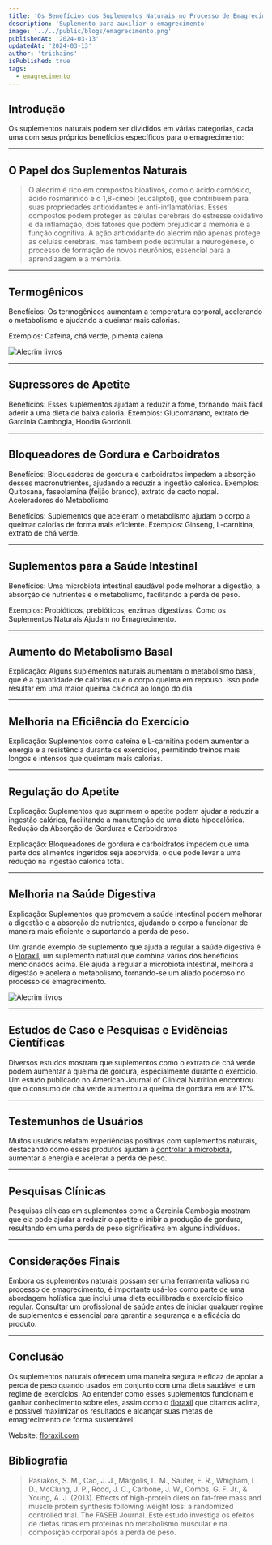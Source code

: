 ```yaml
---
title: 'Os Benefícios dos Suplementos Naturais no Processo de Emagrecimento'
description: 'Suplemento para auxiliar o emagrecimento'
image: '../../public/blogs/emagrecimento.png'
publishedAt: '2024-03-13'
updatedAt: '2024-03-13'
author: 'trichains'
isPublished: true
tags:
  - emagrecimento
---
```


## Introdução

Os suplementos naturais podem ser divididos em várias categorias, cada uma com seus próprios benefícios específicos para o emagrecimento:

---

## O Papel dos Suplementos Naturais

> O alecrim é rico em compostos bioativos, como o ácido carnósico, ácido rosmarínico e o 1,8-cineol (eucaliptol), que contribuem para suas propriedades antioxidantes e anti-inflamatórias. Esses compostos podem proteger as células cerebrais do estresse oxidativo e da inflamação, dois fatores que podem prejudicar a memória e a função cognitiva. A ação antioxidante do alecrim não apenas protege as células cerebrais, mas também pode estimular a neurogênese, o processo de formação de novos neurônios, essencial para a aprendizagem e a memória.

---

## Termogênicos

Benefícios: Os termogênicos aumentam a temperatura corporal, acelerando o metabolismo e ajudando a queimar mais calorias.

Exemplos: Cafeína, chá verde, pimenta caiena.


<div style={{ display: 'flex', justifyContent: 'center' }}>
  <Image
    src="/blog/blogs/emagrecimento2.png"
    width={400}
    height={404}
    alt="Alecrim livros"
  />
</div>

---

## Supressores de Apetite

Benefícios: Esses suplementos ajudam a reduzir a fome, tornando mais fácil aderir a uma dieta de baixa caloria.
Exemplos: Glucomanano, extrato de Garcinia Cambogia, Hoodia Gordonii.


---

## Bloqueadores de Gordura e Carboidratos

 Benefícios: Bloqueadores de gordura e carboidratos impedem a absorção desses macronutrientes, ajudando a reduzir a ingestão calórica.
Exemplos: Quitosana, faseolamina (feijão branco), extrato de cacto nopal.
Aceleradores do Metabolismo

Benefícios: Suplementos que aceleram o metabolismo ajudam o corpo a queimar calorias de forma mais eficiente.
Exemplos: Ginseng, L-carnitina, extrato de chá verde.

---

## Suplementos para a Saúde Intestinal

Benefícios: Uma microbiota intestinal saudável pode melhorar a digestão, a absorção de nutrientes e o metabolismo, facilitando a perda de peso.

Exemplos: Probióticos, prebióticos, enzimas digestivas.
Como os Suplementos Naturais Ajudam no Emagrecimento.

---

## Aumento do Metabolismo Basal

Explicação: Alguns suplementos naturais aumentam o metabolismo basal, que é a quantidade de calorias que o corpo queima em repouso. Isso pode resultar em uma maior queima calórica ao longo do dia.

---

## Melhoria na Eficiência do Exercício

Explicação: Suplementos como cafeína e L-carnitina podem aumentar a energia e a resistência durante os exercícios, permitindo treinos mais longos e intensos que queimam mais calorias.

---

## Regulação do Apetite

Explicação: Suplementos que suprimem o apetite podem ajudar a reduzir a ingestão calórica, facilitando a manutenção de uma dieta hipocalórica.
Redução da Absorção de Gorduras e Carboidratos

Explicação: Bloqueadores de gordura e carboidratos impedem que uma parte dos alimentos ingeridos seja absorvida, o que pode levar a uma redução na ingestão calórica total.

---

## Melhoria na Saúde Digestiva


Explicação: Suplementos que promovem a saúde intestinal podem melhorar a digestão e a absorção de nutrientes, ajudando o corpo a funcionar de maneira mais eficiente e suportando a perda de peso.


Um grande exemplo de suplemento que ajuda a regular a saúde digestiva é o [Floraxil](https://sevenpharma.com.br/produto/floraxil-5-frascos/), um suplemento natural que combina vários dos benefícios mencionados acima. Ele ajuda a regular a microbiota intestinal, melhora a digestão e acelera o metabolismo, tornando-se um aliado poderoso no processo de emagrecimento.


<div style={{ display: 'flex', justifyContent: 'center' }}>
  <Image
    src="/blog/blogs/emagrecimento3.png"
    width={400}
    height={404}
    alt="Alecrim livros"
  />
</div>

---

## Estudos de Caso e Pesquisas e Evidências Científicas

Diversos estudos mostram que suplementos como o extrato de chá verde podem aumentar a queima de gordura, especialmente durante o exercício. Um estudo publicado no American Journal of Clinical Nutrition encontrou que o consumo de chá verde aumentou a queima de gordura em até 17%.

---

## Testemunhos de Usuários

Muitos usuários relatam experiências positivas com suplementos naturais, destacando como esses produtos ajudam a [controlar a microbiota](https://pharmasix.com.br/blog/blogs/equilibrando-o-metabolismo), aumentar a energia e acelerar a perda de peso.

---

## Pesquisas Clínicas

Pesquisas clínicas em suplementos como a Garcinia Cambogia mostram que ela pode ajudar a reduzir o apetite e inibir a produção de gordura, resultando em uma perda de peso significativa em alguns indivíduos.

---

## Considerações Finais

Embora os suplementos naturais possam ser uma ferramenta valiosa no processo de emagrecimento, é importante usá-los como parte de uma abordagem holística que inclui uma dieta equilibrada e exercício físico regular. Consultar um profissional de saúde antes de iniciar qualquer regime de suplementos é essencial para garantir a segurança e a eficácia do produto.

---

## Conclusão

Os suplementos naturais oferecem uma maneira segura e eficaz de apoiar a perda de peso quando usados em conjunto com uma dieta saudável e um regime de exercícios. Ao entender como esses suplementos funcionam e ganhar conhecimento sobre eles, assim como o [floraxil](http://floraxil.com) que citamos acima, é possível maximizar os resultados e alcançar suas metas de emagrecimento de forma sustentável.


Website: [floraxil.com](http://floraxil.com)

## Bibliografia

> Pasiakos, S. M., Cao, J. J., Margolis, L. M., Sauter, E. R., Whigham, L. D., McClung, J. P., Rood, J. C., Carbone, J. W., Combs, G. F. Jr., & Young, A. J. (2013). Effects of high-protein diets on fat-free mass and muscle protein synthesis following weight loss: a randomized controlled trial. The FASEB Journal. Este estudo investiga os efeitos de dietas ricas em proteínas no metabolismo muscular e na composição corporal após a perda de peso.



